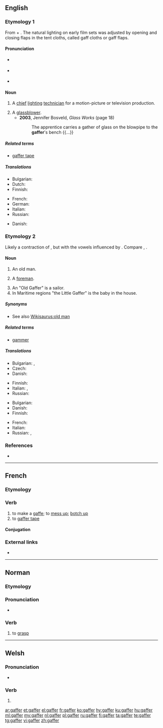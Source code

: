 ==English==

===Etymology 1===
From {{etyl|enm|en}} {{term|gaffe||a hook|lang=enm}} + {{term|-er}}. The natural lighting on early film sets was adjusted by opening and closing flaps in the tent cloths, called gaff cloths or gaff flaps.

====Pronunciation====
* {{a|GenAm}} {{IPA|/ɡæfɚ/|lang=en}}
* {{a|RP}} {{IPA|/ɡæfə/|lang=en}}
* {{rhymes|æfə(ɹ)|lang=en}}

====Noun====
{{en-noun}}

# {{context|film|lang=en}} A [[chief]] [[lighting]] [[technician]] for a motion-picture or television production.
# A [[glassblower]].
#* '''2003''', Jennifer Bosveld, ''Glass Works'' (page 18)
#*: The apprentice carries a gather of glass on the blowpipe to the '''gaffer''''s bench {{...}}

=====Related terms=====
* [[gaffer tape]]

=====Translations=====
{{trans-top|chief lighting technician}}
* Bulgarian: {{t+check|bg|осветител|m}}
* Dutch: {{t+|nl|gaffer}}
* Finnish: {{t|fi|valaistusmestari}}
{{trans-mid}}
* French: {{t+|fr|éclairagiste|m|f}}
* German: {{t|de|Oberbeleuchter|m}}
* Italian: {{t|it|responsabile luci|m}}
* Russian: {{t|ru|гла́вный освети́тель|m}}
{{trans-bottom}}

{{trans-see|glassblower}}

{{checktrans-top}}
* Danish: {{t-check|da|lysmand}}
{{trans-mid}}

{{trans-bottom}}

===Etymology 2===
Likely a contraction of {{term|godfather}}, but with the vowels influenced by {{term|grandfather}}. Compare {{etyl|fr|-}} {{term|compère|lang=fr}}, {{etyl|de|-}} {{term|Gevatter|lang=de}}.

====Noun====
{{en-noun}}

# {{context|colloquial|lang=en}} An old man.
# {{context|British|lang=en}} A [[foreman]].
# An "Old Gaffer" is a sailor.
# In Maritime regions "the Little Gaffer" is the baby in the house. 

=====Synonyms=====
* See also [[Wikisaurus:old man]]

=====Related terms=====
* [[gammer]]

=====Translations=====
{{trans-top|old man}}
* Bulgarian: {{t+|bg|старче|m}}, {{t+|bg|дядка|m}}
* Czech: {{t|cs|strejc|m}}
* Danish: {{t|da|gammel mand}}
{{trans-mid}}
* Finnish: {{t+|fi|ukko}}
* Italian: {{t+|it|vecchio|m}}, {{t+|it|anziano|m}}
* Russian: {{t+|ru|стари́к|m}}
{{trans-bottom}}

{{trans-top|foreman}}
* Bulgarian: {{t+|bg|бригадир|m}}
* Danish: {{t|da|formand}}
* Finnish: {{t+|fi|pomo}}
{{trans-mid}}
* French: {{t+|fr|contre-maître|m}}
* Italian: {{t|it|caposquadra|m}}
* Russian: {{t+|ru|деся́тник|m}}, {{t+|ru|бригади́р|m}}
{{trans-bottom}}

===References===
* {{R:OED Online|code=50091544|title=gaffer|date=1989}}

----

==French==

===Etymology===
{{suffix|gaffe|er|lang=fr}}

===Verb===
{{fr-verb}}

# to make a [[gaffe]]; to [[mess up]]; [[botch up]]
# to [[gaffer tape]]

====Conjugation====
{{fr-conj-er|gaff|avoir}}

===External links===
* {{R:TLFi}}

----

==Norman==

===Etymology===
{{rfe|lang=nrf}}

===Pronunciation===
* {{audio|Jer-gaffer.ogg|Audio (Jersey)|lang=nrf}}

===Verb===
{{nrf-verb}}

# {{lb|nrf|Jersey}} to [[grasp]]

----

==Welsh==

===Pronunciation===
* {{IPA|/ˈɡafɛr/|lang=cy}}

===Verb===
{{head|cy|mutated verb}}

# {{soft mutation of|caffer|lang=cy}}

[[ar:gaffer]]
[[et:gaffer]]
[[el:gaffer]]
[[fr:gaffer]]
[[ko:gaffer]]
[[hy:gaffer]]
[[ku:gaffer]]
[[hu:gaffer]]
[[ml:gaffer]]
[[my:gaffer]]
[[nl:gaffer]]
[[pl:gaffer]]
[[ru:gaffer]]
[[fi:gaffer]]
[[ta:gaffer]]
[[te:gaffer]]
[[tg:gaffer]]
[[vi:gaffer]]
[[zh:gaffer]]